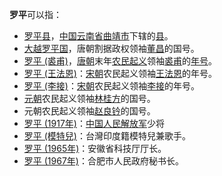 '''罗平'''可以指：

* [[罗平县|罗平县]]，[[中国|中国]][[云南省|云南省]][[曲靖市|曲靖市]]下辖的[[县|县]]。
* [[大越罗平国|大越罗平国]]，唐朝割据政权领袖[[董昌|董昌]]的国号。
* [[罗平_(裘甫)|罗平 (裘甫)]]，[[唐朝|唐朝]]末年[[农民起义|农民起义]]领袖[[裘甫|裘甫]]的[[年号|年号]]。
* [[罗平_(王法恩)|罗平 (王法恩)]]：[[宋朝|宋朝]]农民起义领袖[[王法恩|王法恩]]的年号。
* [[罗平_(李接)|罗平 (李接)]]：[[宋朝|宋朝]]农民起义领袖[[李接|李接]]的年号。
* [[元朝|元朝]]农民起义领袖[[林桂方|林桂方]]的国号。
* 元朝农民起义领袖[[赵良钤|赵良钤]]的国号。
* [[罗平_(1917年)|罗平 (1917年)]]：[[中国人民解放军|中国人民解放军]]少将
* [[罗平_(模特兒)|罗平 (模特兒)]]：台灣印度籍模特兒兼歌手。
* [[罗平_(1965年)|罗平 (1965年)]]：安徽省科技厅厅长。
* [[罗平_(1967年)|罗平 (1967年)]]：合肥市人民政府秘书长。

{{disambig|Cat=二字亞洲相關消歧義}}